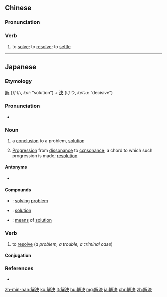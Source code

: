 {{also|解决}}
==Chinese==
{{zh-forms|s=解决}}

===Pronunciation===
{{zh-pron
|m=jiějué
|c=gaai2 kyut3
|h=pfs=n:kié-kiet/s:kiái-kiat
|mn=kái-koat
|cat=v
}}

===Verb===
{{zh-verb}}

# to [[solve]]; to [[resolve]]; to [[settle]]
#: {{zh-x|解決 問題|to '''solve''' a problem}}

{{zh-cat|Beginning}}

----

==Japanese==
{{ja-kanjitab|かい|けつ|yomi=on}}

===Etymology===
[[解]] (かい, ''kai'': “solution”) + [[決]] (けつ, ''ketsu'': “decisive”)

===Pronunciation===
* {{ja-pron|かいけつ|y=o|acc=0|acc_ref=NHK}}

===Noun===
{{ja-noun|かいけつ}}

# a [[conclusion]] to a problem, [[solution]]
# {{lb|ja|music|sort=かいけつ}} [[progression|Progression]] from [[dissonance]] to [[consonance]]; a chord to which such progression is made; [[resolution]]

====Antonyms====
* {{sense|solution}} {{ja-r|対立|たいりつ}}

====Compounds====
* {{ja-r|問題解決|もんだい かいけつ}}: [[solve|solving]] [[problem]]
* {{ja-r|解決方法|かいけつ ほうほう}}: [[solution]]
* {{ja-r|解決手段|かいけつ しゅだん}}: [[means]] of [[solution]]

===Verb===
{{ja-verb-suru|tr=both|かいけつ}}

# to [[resolve]] (''a problem, a trouble, a criminal case'')
#: {{ja-usex|彼らはその問題を１日で'''解決した'''。|^かれら は その もんだい を いちにち で '''かいけつ した'''。|They '''resolved''' the problem in a day.}}
#: {{ja-usex|問題は'''解決した'''。|^もんだい は '''かいけつ した'''。|The problem '''was resolved'''.}}

====Conjugation====
{{ja-suru|かいけつ}}

===References===
<references/>
* {{R:Shogakukan}}

[[zh-min-nan:解決]]
[[ko:解決]]
[[lt:解決]]
[[hu:解決]]
[[mg:解決]]
[[ja:解決]]
[[chr:解決]]
[[zh:解決]]